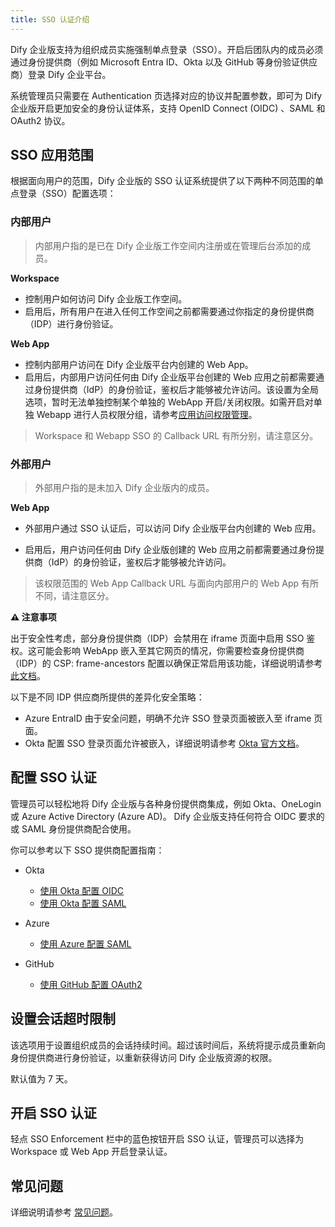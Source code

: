 ```yaml
---
title: SSO 认证介绍
---
```


Dify 企业版支持为组织成员实施强制单点登录（SSO）。开启后团队内的成员必须通过身份提供商（例如 Microsoft Entra ID、Okta 以及 GitHub 等身份验证供应商）登录 Dify 企业平台。

系统管理员只需要在 Authentication 页选择对应的协议并配置参数，即可为 Dify 企业版开启更加安全的身份认证体系，支持 OpenID Connect (OIDC) 、SAML 和 OAuth2 协议。

## SSO 应用范围

根据面向用户的范围，Dify 企业版的 SSO 认证系统提供了以下两种不同范围的单点登录（SSO）配置选项：

### 内部用户

> 内部用户指的是已在 Dify 企业版工作空间内注册或在管理后台添加的成员。

**Workspace**

* 控制用户如何访问 Dify 企业版工作空间。
* 启用后，所有用户在进入任何工作空间之前都需要通过你指定的身份提供商（IDP）进行身份验证。

**Web App**

* 控制内部用户访问在 Dify 企业版平台内创建的 Web App。
* 启用后，内部用户访问任何由 Dify 企业版平台创建的 Web 应用之前都需要通过身份提供商（IdP）的身份验证，鉴权后才能够被允许访问。该设置为全局选项，暂时无法单独控制某个单独的 WebApp 开启/关闭权限。如需开启对单独 Webapp 进行人员权限分组，请参考[应用访问权限管理](/versions/2-8-x/zh-cn/user-guide/application-publishing/permission-management)。

> Workspace 和 Webapp SSO 的 Callback URL 有所分别，请注意区分。

### 外部用户

> 外部用户指的是未加入 Dify 企业版内的成员。

**Web App**

* 外部用户通过 SSO 认证后，可以访问 Dify 企业版平台内创建的 Web 应用。

* 启用后，用户访问任何由 Dify 企业版创建的 Web 应用之前都需要通过身份提供商（IdP）的身份验证，鉴权后才能够被允许访问。

> 该权限范围的 Web App Callback URL 与面向内部用户的 Web App 有所不同，请注意区分。

**⚠️ 注意事项**

出于安全性考虑，部分身份提供商（IDP）会禁用在 iframe 页面中启用 SSO 鉴权。这可能会影响 WebApp 嵌入至其它网页的情况，你需要检查身份提供商（IDP）的 CSP: frame-ancestors 配置以确保正常启用该功能，详细说明请参考[此文档](/zh-cn/administrator-guide/faq)。

以下是不同 IDP 供应商所提供的差异化安全策略：

* Azure EntraID 由于安全问题，明确不允许 SSO 登录页面被嵌入至 iframe 页面。
* Okta 配置 SSO 登录页面允许被嵌入，详细说明请参考 [Okta 官方文档](https://developer.okta.com/docs/guides/build-sso-integration/saml2/main/)。

## 配置 SSO 认证

管理员可以轻松地将 Dify 企业版与各种身份提供商集成，例如 Okta、OneLogin 或 Azure Active Directory (Azure AD)。 Dify 企业版支持任何符合 OIDC 要求的或 SAML 身份提供商配合使用。

你可以参考以下 SSO 提供商配置指南：

- Okta

    - [使用 Okta 配置 OIDC](./okta/oidc)
    - [使用 Okta 配置 SAML](./okta/saml)
- Azure

    - [使用 Azure 配置 SAML](./azure/saml)

- GitHub

    - [使用 GitHub 配置 OAuth2](./github/oauth2)

## 设置会话超时限制

该选项用于设置组织成员的会话持续时间。超过该时间后，系统将提示成员重新向身份提供商进行身份验证，以重新获得访问 Dify 企业版资源的权限。

默认值为 7 天。

## 开启 SSO 认证

轻点 SSO Enforcement 栏中的蓝色按钮开启 SSO 认证，管理员可以选择为 Workspace 或 Web App 开启登录认证。

## 常见问题

详细说明请参考 [常见问题](/zh-cn/administrator-guide/faq)。
